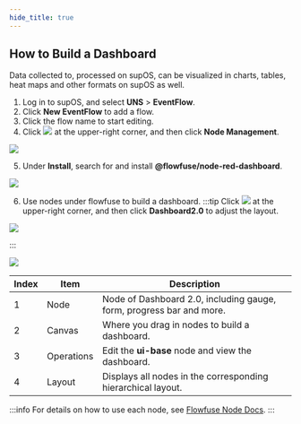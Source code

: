 ```yaml
---
hide_title: true
---
```


## How to Build a Dashboard
Data collected to, processed on supOS, can be visualized in charts, tables, heat maps and other formats on supOS as well.

<!-- ### Building a Dashboard on EventFlow -->
1. Log in to supOS, and select **UNS** > **EventFlow**.
2. Click **New EventFlow** to add a flow.
3. Click the flow name to start editing.
4. Click <img src="http://communityimage2.oss-cn-hangzhou.aliyuncs.com/111.png" /> at the upper-right corner, and then click **Node Management**.

<img src="http://communityimage2.oss-cn-hangzhou.aliyuncs.com/110.png" />

5. Under **Install**, search for and install **@flowfuse/node-red-dashboard**.

<img width={450} src="http://communityimage2.oss-cn-hangzhou.aliyuncs.com/112.png" />

6. Use nodes under flowfuse to build a dashboard.
:::tip
Click <img src="http://communityimage2.oss-cn-hangzhou.aliyuncs.com/113-1.png" /> at the upper-right corner, and then click **Dashboard2.0** to adjust the layout.

<img src="http://communityimage2.oss-cn-hangzhou.aliyuncs.com/113.png" />

:::

<img src="http://communityimage2.oss-cn-hangzhou.aliyuncs.com/114.png" />

<table>
  <thead>
    <tr>
      <th>Index</th>
      <th>Item</th>
      <th>Description</th>
    </tr>
  </thead>
  <tbody>
    <tr>
      <td>1</td>
      <td>Node</td>
      <td>Node of Dashboard 2.0, including gauge, form, progress bar and more.</td>
    </tr>
    <tr>
      <td>2</td>
      <td>Canvas</td>
      <td>Where you drag in nodes to build a dashboard.</td>
    </tr>
    <tr>
      <td>3</td>
      <td>Operations</td>
      <td>Edit the <strong>ui-base</strong> node and view the dashboard.</td>
    </tr>
    <tr>
      <td>4</td>
      <td>Layout</td>
      <td>Displays all nodes in the corresponding hierarchical layout.</td>
    </tr>
  </tbody>
</table>

:::info
For details on how to use each node, see <a href="https://dashboard.flowfuse.com/nodes/config/ui-base">Flowfuse Node Docs</a>.
:::


<!-- ### Buidling a Dashboard on Dashboards
1. Log in to supOS, and select **System** > **Dashboards**.

<img src="http://communityimage2.oss-cn-hangzhou.aliyuncs.com/115.png" />

<table>
  <thead>
    <tr>
      <th>Index</th>
      <th>Item</th>
      <th>Description</th>
    </tr>
  </thead>
  <tbody>
    <tr>
      <td rowspan="1">1</td>
      <td>Name</td>
      <td>Click the dashboard name to start editing.</td>
    </tr>
    <tr>
      <td rowspan="1">2</td>
      <td>Flow Operations</td>
      <td>Preview / Edit / Delete the dashboard.</td>
    </tr>
    <tr>
      <td rowspan="2">3</td>
      <td>Search</td>
      <td>Search for existing data flows.</td>
    </tr>
    <tr>
      <td>New Dashboard</td>
      <td>Add a dashboard.</td>
    </tr>
  </tbody>
</table>

2. Click **New Dashboard** to add a dashboard.
3. Click the dashboard name to start editing.
4. Click **Add Visualization**, and then select a data source for the dashboard in the pop-up window.
    - The default **pg** is the internal database where the data  collected on **Namespace** is stored.
    - Click **Configure a new data source** at the lower-right corner to configure other data sources. e.g. MQTT.

<img src="http://communityimage2.oss-cn-hangzhou.aliyuncs.com/116.png" />

<table>
  <thead>
    <tr>
      <th>Index</th>
      <th>Item</th>
      <th>Description</th>
    </tr>
  </thead>
  <tbody>
    <tr>
      <td rowspan="3">1</td>
      <td>Tools</td>
      <td>Switch between chart and table views.</td>
    </tr>
    <tr>
      <td>Time Range</td>
      <td>Select the time range where the data is displayed.</td>
    </tr>
    <tr>
      <td>Refresh</td>
      <td>Refresh the element.</td>
    </tr>
    <tr>
      <td>2</td>
      <td>Display Area</td>
      <td>Display the current data source via the selected element.</td>
    </tr>
    <tr>
      <td>3</td>
      <td>Data Source Configuration</td>
      <td>Change data source, and you can either select columns from the database or directly use SQL query to handle complex data.</td>
    </tr>
    <tr>
      <td>4</td>
      <td>General Operations</td>
      <td>Go back to dashboard list/discard the changes on the current panel/save the dashboard.</td>
    </tr>
    <tr>
      <td>5</td>
      <td>Element</td>
      <td>Select different elements for displaying the data.</td>
    </tr>
    <tr>
      <td>6</td>
      <td>Element Configuration</td>
      <td>Configurations of the current element.</td>
    </tr>
  </tbody>
</table> -->
